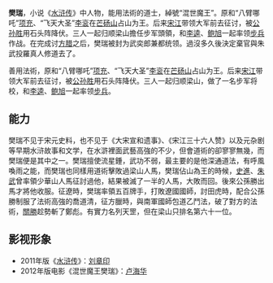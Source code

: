 {{unreferenced|time=2019-06-14T14:10:15+00:00}}
{{水浒人物 |
  人物姓名 = 樊瑞 |
  座次 = 61，地煞星 |
  星名 = 地然星（一作地默星） |
  绰号 = 混世魔王 |
  身份 = 芒砀山山贼 |
  使用兵器 = 流星槌 |
  梁山职司 = 步军将校 |
  出场回目 = 060 |
  赞诗 = 头散青丝细发，身穿绒绣皂袍。<br />
连环铁甲晃寒霄，惯使铜槌更妙。<br />
好似北方真武，世间伏怪除妖。<br />
云游江海把名标，混世魔王绰号。
}}
'''樊瑞'''，小说《[[水浒传|水浒传]]》中人物，能用法術的道士，綽號“混世魔王”。原和“八臂哪吒”[[项充|项充]]、“飞天大圣”[[李衮|李衮]]在[[芒砀山|芒砀山]]占山为王。后来[[宋江|宋江]]带领大军前去征讨，被[[公孙胜|公孙胜]]用石头阵降伏。三人一起归顺梁山擔任步军頭領，和[[李逵|李逵]]、[[鲍旭|鲍旭]]一起率领[[步兵|步兵]]作战。在完成讨[[方腊|方腊]]之后，樊瑞被封为武奕郎兼都统领。過沒多久後決定棄官與朱武投羅真人修道去了。

善用法術，原和“八臂哪吒”[[项充|项充]]、“飞天大圣”[[李衮|李衮]]在[[芒砀山|芒砀山]]占山为王。后来[[宋江|宋江]]带领大军前去征讨，被[[公孙胜|公孙胜]]用石头阵降伏。三人一起归顺梁山，做了一名步军将校，和[[李逵|李逵]]、[[鲍旭|鲍旭]]一起率领[[步兵|步兵]]。
== 能力 ==
樊瑞不见于宋元史料，也不见于《大宋宣和遗事》、《宋江三十六人赞》以及元杂剧等早期水浒故事和文学，在水滸裡面武藝高強的不少，但會道術的卻寥寥無幾，而樊瑞便是其中之一。樊瑞擅使流星錘，武功不弱，最主要的是他深通道法，有呼風喚雨之能，而樊瑞也同樣用道術擊敗過梁山人馬，樊瑞佔山為王的時候，[[史進|史進]]、[[朱武|朱武]]曾率領少華山人馬征討過他，結果被滅了一半的人馬，大敗而回。後來公孫勝出馬才將他收服。征遼時，樊瑞率領五百牌手，打敗遼國國師，討田虎時，配合公孫勝制服了法術高強的喬道清，征方臘時，與南軍國師包道乙鬥法，破了對方的法術，[[關勝|關勝]]趁勢斬了鄭彪。有實力名列天罡，但在梁山只排名第六十一位。

== 影视形象 ==
*2011年版《[[水浒传_(2011年电视剧)|水浒传]]》：[[刘章印|刘章印]]
*2012年版电影《混世魔王樊瑞》：[[卢海华|卢海华]]

{{108将}}